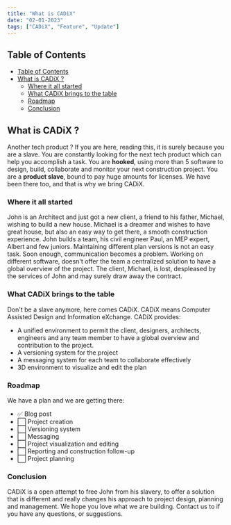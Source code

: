 ```yaml
---
title: "What is CADiX"
date: "02-01-2023"
tags: ["CADiX", "Feature", "Update"]
---
```


<CustomImage src="https://raw.githubusercontent.com/monkeyK1n9/Cadix_Blogs/main/images/intro-cadix.jpeg" alt="intro-image" />

## Table of Contents
- [Table of Contents](#table-of-contents)
- [What is CADiX ?](#what-is-cadix)
    - [Where it all started](#where-it-all-started)
    - [What CADiX brings to the table](#what-cadix-brings-to-the-table)
    - [Roadmap](#roadmap)
    - [Conclusion](#Conclusion)

## What is CADiX ?

Another tech product ? If you are here, reading this, it is surely because you are a slave.
You are constantly looking for the next tech product which can help you accomplish a task.
You are **hooked**, using more than 5 software to design, build, collaborate and monitor your next construction project.
You are a **product slave**, bound to pay huge amounts for licenses.
We have been there too, and that is why we bring CADiX.

### Where it all started
John is an Architect and just got a new client, a friend to his father, Michael, wishing to build a new house.
Michael is a dreamer and wishes to have great house, but also an easy way to get there, a smooth construction
experience. John builds a team, his civil engineer Paul, an MEP expert, Albert and few juniors.
Maintaining different plan versions is not an easy task. Soon enough, communication becomes a problem. Working on different software,
doesn't offer the team a centralized solution to have a global overview of the project.
The client, Michael, is lost, despleased by the services of John and may surely draw away the contract.

### What CADiX brings to the table

Don't be a slave anymore, here comes CADiX. CADiX means Computer Assisted Design and Information eXchange. CADiX provides:
- A unified environment to permit the client, designers, architects, engineers and any team member to have
a global overview and contribution to the project.
- A versioning system for the project
- A messaging system for each team to collaborate effectively
- 3D environment to visualize and edit the plan

### Roadmap

We have a plan and we are getting there:
- ✅ Blog post
- ⬜️ Project creation
- ⬜️ Versioning system
- ⬜️ Messaging
- ⬜️ Project visualization and editing
- ⬜️ Reporting and construction follow-up
- ⬜️ Project planning

### Conclusion

CADiX is a open attempt to free John from his slavery, to offer a solution that is different and really changes
his approach to project design, planning and management. We hope you love what we are building. Contact us to
if you have any questions, or suggestions.
